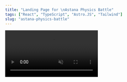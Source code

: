 ```yaml
---
title: "Landing Page for \nAstana Physics Battle"
tags: ["React", "TypeScript", "Astro.JS", "Tailwind"]
slug: "astana-physics-battle"
---
```



  <video src="/assets/web-3.mp4" class="rounded-xl" autoPlay muted loop />
);

{props.view === "sm" &&

<Block
  slug={frontmatter.slug}
  {...frontmatter.data}
  data-cursor-text={frontmatter.title}
  className="!bg-blue-900  pt-20 md:pl-20 p-4  h-fit"
>
  {content}
</Block>
}

{props.view === "lg" && (

<div class="relative md:rounded-3xl rounded-2xl  overflow-hidden md:p-11 p-6 flex flex-col bg-blue-900 text-slate-200">
  <Title className="!text-[#E9C45B]">{frontmatter.title}</Title>
  <TextBlock>
    I developed a responsive marketing website for the Almaty Physics
    Battle(Inactive), which attracted over 1000 applications. The site was built
    using Astro.js and Tailwind CSS. It includes detailed event information and
    a custom application form. This project was done in collaboration with
    Beyond Curriculum, a leading Olympiad community in Kazakhstan, with whom
    I've worked on multiple projects.
  </TextBlock>
  <Tags tags={frontmatter.tags} highlight={"hover:text-[#E9C45B]"} />
  <div class="top-1/3 md:absolute w-full scale-110 origin-center mt-[10%] left-1/2">
    {content}
  </div>
</div>
)}
